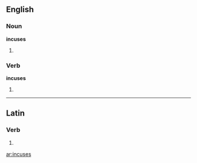 ==English==

===Noun===
'''incuses'''

# {{plural of|incuse}}

===Verb===
'''incuses'''

# {{third-person singular of|incuse}}

----

==Latin==

===Verb===
{{la-verb-form|incūsēs}}

# {{conjugation of|[[incuso#Latin|incūsō]]||2|s|pres|act|sub}}

[[ar:incuses]]